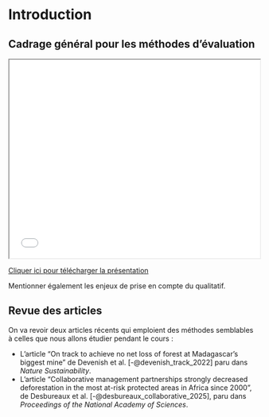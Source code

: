 # Introduction

## Cadrage général pour les méthodes d'évaluation

```{=html}
<iframe src="/slides/fr/Jour 1_Introduction_Fondamentaux.pdf" width="100%" height="400px"></iframe>
```

[Cliquer ici pour télécharger la présentation](/slides/fr/Jour 1_Introduction_Fondamentaux.pdf)


Mentionner également les enjeux de prise en compte du qualitatif.

## Revue des articles

On va revoir deux articles récents qui emploient des méthodes semblables à celles que nous allons étudier pendant le cours :

- L'article "On track to achieve no net loss of forest at Madagascar's biggest mine" de Devenish et al. [-@devenish_track_2022] paru dans *Nature Sustainability*.
- L'article "Collaborative management partnerships strongly decreased deforestation in the most at-risk protected areas in Africa since 2000", de Desbureaux et al. [-@desbureaux_collaborative_2025], paru dans *Proceedings of the National Academy of Sciences*.

